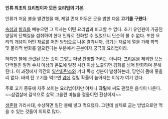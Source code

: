 '''인류 최초의 요리법이자 모든 요리법의 기본.'''

인류가 처음 불을 발견했을 때, 제일 먼저 어두운 곳을 밝힌 다음 '''고기를 구웠다'''.

[[숙성]]과 [[발효]]를 빼놓으면 그 역사는 어떤 요리법과 비교할 수 없다. 초기 유인원이 가공된 양질의 단백질을 섭취하여 현대 인류로 진화할 수 있었으니 단순히 볼 수 없다. 또한 요리의 개념이 어떤 재료를 어떤 방법으로 나온 결과니까, 굽기는 재료에 열을 가해 화학 및 물리적 변화를 일으킨다는 부분에서 근본이자 궁극의 요리법이라.

하지만 불에 관련된 모든 것이 그렇듯 마냥 찬양할 거리는 아니다. [[프리온]]을 제외한 모든 단백질은 일정 수치 이상의 온도에 일정 시간 이상 노출되면 경화를 넘어 탄화하며 분해된다. 이 과정에서 약간의 [[일산화탄소]]와 기타 독성 성분이 발생하는데, 당연히 몸에 좋을 리 없다. 바싹 탄 고기를 먹으면 [[암]]에 걸릴 확률이 높아지는 이유가 여기 있다.

주로 고기 종류에 자주 쓰이는 요리법이지만 야채나 '''과일'''에 써도 괜찮은 음식이 나온다. ~~삼겹살에 갈색으로 살짝 그을린 마늘을 곁들이면 환상이지~~

[[생존왕]] 가라사대, 수상하면 일단 불에 넣고 먹으랬다. 그런데 실제로 굽는 방법으로만 먹을 수 있는 것들이 의외로 많다.

